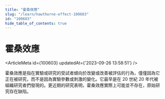 ```yaml
---
title: "霍桑效應"
slug: "/learn/hawthorne-effect-100603"
id: "100603"
hide_table_of_contents: true
---
```



# 霍桑效應

<ArticleMeta id={100603} updatedAt={'2023-09-26 13:58:51'} />
<div className='border-solid border-b border-t-0 my-4 border-[var(--ifm-color-gray-300)]' />

霍桑效應是指在實驗或研究的受試者傾向於改變或改善被評估的行為，僅僅因為它正在被研究，而不是因為實驗參數或刺激的變化。它最早是在 20 世紀 20 年代被組織研究者們發現的。更近期的研究表明，霍桑效應實際上可能並不存在，原始研究存在缺陷。
